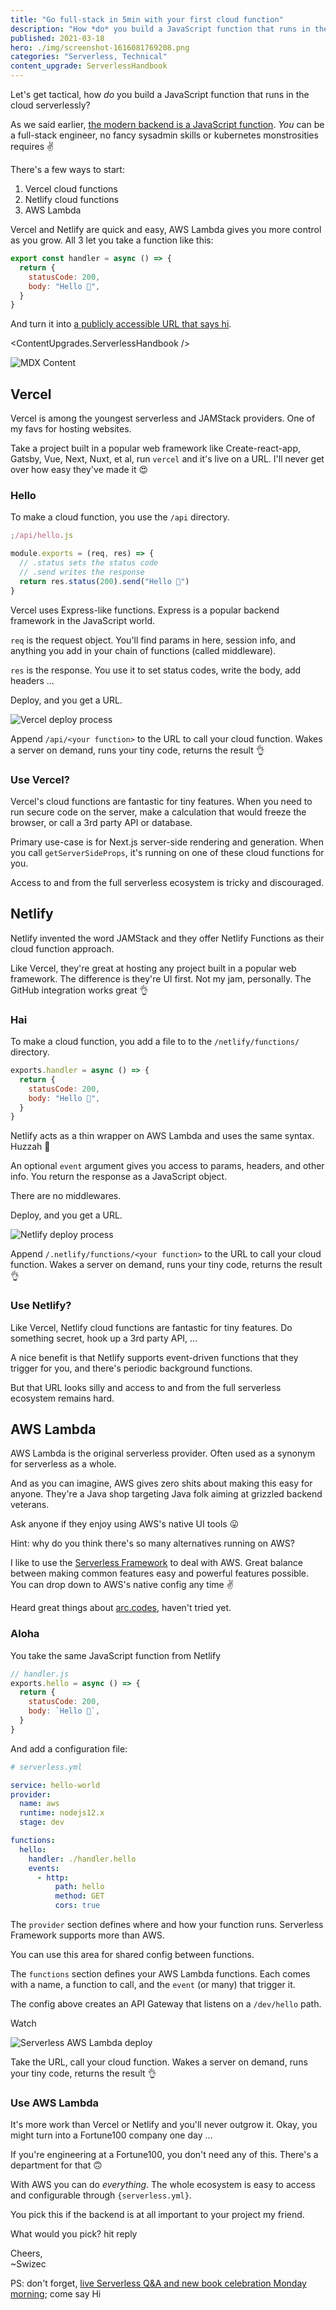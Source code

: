```yaml
---
title: "Go full-stack in 5min with your first cloud function"
description: "How *do* you build a JavaScript function that runs in the cloud serverlessly? Here's how to get started with Vercel, Netlify, or AWS Lambda"
published: 2021-03-18
hero: ./img/screenshot-1616081769208.png
categories: "Serverless, Technical"
content_upgrade: ServerlessHandbook
---
```



Let's get tactical, how _do_ you build a JavaScript function that runs in the cloud serverlessly?

As we said earlier, [the modern backend is a JavaScript function](https://swizec.com/blog/if-you-can-javascript-you-can-backend). _You_ can be a full-stack engineer, no fancy sysadmin skills or kubernetes monstrosities requires ✌️

There's a few ways to start:

1.  Vercel cloud functions
2.  Netlify cloud functions
3.  AWS Lambda

Vercel and Netlify are quick and easy, AWS Lambda gives you more control as you grow. All 3 let you take a function like this:

```javascript
export const handler = async () => {
  return {
    statusCode: 200,
    body: "Hello 👋",
  }
}
```

And turn it into [a publicly accessible URL that says hi](https://z7pc0lqnw9.execute-api.us-east-1.amazonaws.com/dev/hello?name=Friend).

<ContentUpgrades.ServerlessHandbook />

![MDX Content](./img/d0YNJMgifh7a8ca.jpeg)

## Vercel

Vercel is among the youngest serverless and JAMStack providers. One of my favs for hosting websites.

Take a project built in a popular web framework like Create-react-app, Gatsby, Vue, Next, Nuxt, et al, run `vercel` and it's live on a URL. I'll never get over how easy they've made it 😍

### Hello

To make a cloud function, you use the `/api` directory.

```javascript
;/api/hello.js

module.exports = (req, res) => {
  // .status sets the status code
  // .send writes the response
  return res.status(200).send("Hello 👋")
}
```

Vercel uses Express-like functions. Express is a popular backend framework in the JavaScript world.

`req` is the request object. You'll find params in here, session info, and anything you add in your chain of functions (called middleware).

`res` is the response. You use it to set status codes, write the body, add headers ...

Deploy, and you get a URL.

![Vercel deploy process](./img/Vercel-deploy-processe4ac2e.gif)

Append `/api/<your function>` to the URL to call your cloud function. Wakes a server on demand, runs your tiny code, returns the result 👌

### Use Vercel?

Vercel's cloud functions are fantastic for tiny features. When you need to run secure code on the server, make a calculation that would freeze the browser, or call a 3rd party API or database.

Primary use-case is for Next.js server-side rendering and generation. When you call `getServerSideProps`, it's running on one of these cloud functions for you.

Access to and from the full serverless ecosystem is tricky and discouraged.

## Netlify

Netlify invented the word JAMStack and they offer Netlify Functions as their cloud function approach.

Like Vercel, they're great at hosting any project built in a popular web framework. The difference is they're UI first. Not my jam, personally. The GitHub integration works great 👌

### Hai

To make a cloud function, you add a file to to the `/netlify/functions/` directory.

```javascript
exports.handler = async () => {
  return {
    statusCode: 200,
    body: "Hello 👋",
  }
}
```

Netlify acts as a thin wrapper on AWS Lambda and uses the same syntax. Huzzah 🙌

An optional `event` argument gives you access to params, headers, and other info. You return the response as a JavaScript object.

There are no middlewares.

Deploy, and you get a URL.

![Netlify deploy process](./img/Netlify-deploy-processh32ceh.gif)

Append `/.netlify/functions/<your function>` to the URL to call your cloud function. Wakes a server on demand, runs your tiny code, returns the result 👌

### Use Netlify?

Like Vercel, Netlify cloud functions are fantastic for tiny features. Do something secret, hook up a 3rd party API, ...

A nice benefit is that Netlify supports event-driven functions that they trigger for you, and there's periodic background functions.

But that URL looks silly and access to and from the full serverless ecosystem remains hard.

## AWS Lambda

AWS Lambda is the original serverless provider. Often used as a synonym for serverless as a whole.

And as you can imagine, AWS gives zero shits about making this easy for anyone. They're a Java shop targeting Java folk aiming at grizzled backend veterans.

Ask anyone if they enjoy using AWS's native UI tools 😛

Hint: why do you think there's so many alternatives running on AWS?

I like to use the [Serverless Framework](https://www.serverless.com/) to deal with AWS. Great balance between making common features easy and powerful features possible. You can drop down to AWS's native config any time ✌️

Heard great things about [arc.codes](https://arc.codes/), haven't tried yet.

### Aloha

You take the same JavaScript function from Netlify

```javascript
// handler.js
exports.hello = async () => {
  return {
    statusCode: 200,
    body: `Hello 👋`,
  }
}
```

And add a configuration file:

```yaml
# serverless.yml

service: hello-world
provider:
  name: aws
  runtime: nodejs12.x
  stage: dev

functions:
  hello:
    handler: ./handler.hello
    events:
      - http:
          path: hello
          method: GET
          cors: true
```

The `provider` section defines where and how your function runs. Serverless Framework supports more than AWS.

You can use this area for shared config between functions.

The `functions` section defines your AWS Lambda functions. Each comes with a name, a function to call, and the `event` (or many) that trigger it.

The config above creates an API Gateway that listens on a `/dev/hello` path.

Watch

![Serverless AWS Lambda deploy](./img/Serverless-AWS-Lambda-deploy8bg956.gif)

Take the URL, call your cloud function. Wakes a server on demand, runs your tiny code, returns the result 👌

### Use AWS Lambda

It's more work than Vercel or Netlify and you'll never outgrow it. Okay, you might turn into a Fortune100 company one day ...

If you're engineering at a Fortune100, you don't need any of this. There's a department for that 🙃

With AWS you can do _everything_. The whole ecosystem is easy to access and configurable through `{serverless.yml}`.

You pick this if the backend is at all important to your project my friend.

What would you pick? hit reply

Cheers,<br/>
~Swizec

PS: don't forget, [live Serverless Q&A and new book celebration Monday morning](https://www.youtube.com/watch?v=WC-mEf4K9as); come say Hi
